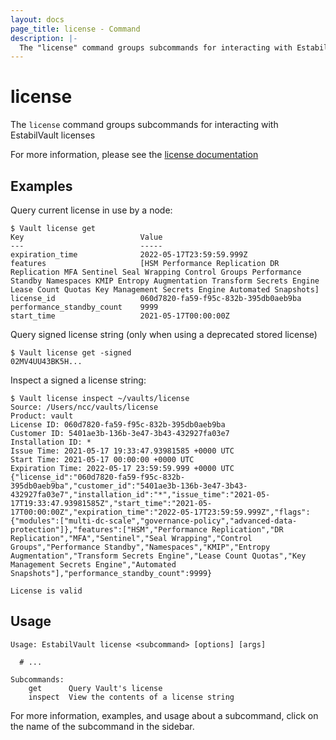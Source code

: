 ```yaml
---
layout: docs
page_title: license - Command
description: |-
  The "license" command groups subcommands for interacting with EstabilVault licenses.
---
```


# license

The `license` command groups subcommands for interacting with EstabilVault licenses

For more information, please see the [license documentation](/docs/enterprise/license)

## Examples

Query current license in use by a node:

```shell-session
$ Vault license get
Key                          Value
---                          -----
expiration_time              2022-05-17T23:59:59.999Z
features                     [HSM Performance Replication DR Replication MFA Sentinel Seal Wrapping Control Groups Performance Standby Namespaces KMIP Entropy Augmentation Transform Secrets Engine Lease Count Quotas Key Management Secrets Engine Automated Snapshots]
license_id                   060d7820-fa59-f95c-832b-395db0aeb9ba
performance_standby_count    9999
start_time                   2021-05-17T00:00:00Z
```

Query signed license string (only when using a deprecated stored license)

```shell-session
$ Vault license get -signed
02MV4UU43BK5H...
```

Inspect a signed a license string:

```shell-session
$ Vault license inspect ~/vaults/license
Source: /Users/ncc/vaults/license
Product: vault
License ID: 060d7820-fa59-f95c-832b-395db0aeb9ba
Customer ID: 5401ae3b-136b-3e47-3b43-432927fa03e7
Installation ID: *
Issue Time: 2021-05-17 19:33:47.93981585 +0000 UTC
Start Time: 2021-05-17 00:00:00 +0000 UTC
Expiration Time: 2022-05-17 23:59:59.999 +0000 UTC
{"license_id":"060d7820-fa59-f95c-832b-395db0aeb9ba","customer_id":"5401ae3b-136b-3e47-3b43-432927fa03e7","installation_id":"*","issue_time":"2021-05-17T19:33:47.93981585Z","start_time":"2021-05-17T00:00:00Z","expiration_time":"2022-05-17T23:59:59.999Z","flags":{"modules":["multi-dc-scale","governance-policy","advanced-data-protection"]},"features":["HSM","Performance Replication","DR Replication","MFA","Sentinel","Seal Wrapping","Control Groups","Performance Standby","Namespaces","KMIP","Entropy Augmentation","Transform Secrets Engine","Lease Count Quotas","Key Management Secrets Engine","Automated Snapshots"],"performance_standby_count":9999}

License is valid

```

## Usage

```text
Usage: EstabilVault license <subcommand> [options] [args]

  # ...

Subcommands:
    get      Query Vault's license
    inspect  View the contents of a license string
```

For more information, examples, and usage about a subcommand, click on the name
of the subcommand in the sidebar.
